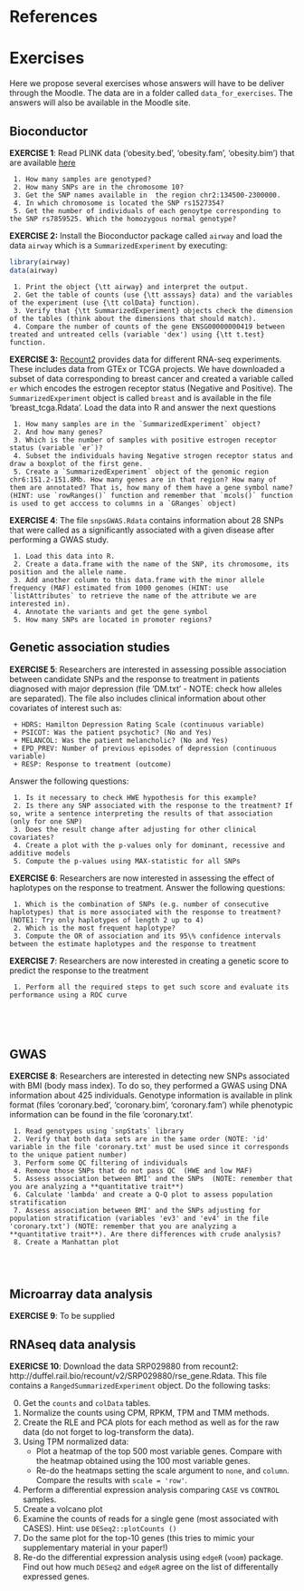 # References

<div id="refs"></div>


# Exercises


Here we propose several exercises whose answers will have to be deliver through the Moodle. The data are in a folder called `data_for_exercises`. The answers will also be available in the Moodle site. 


## Bioconductor {#BioCEx}



**EXERCISE 1**: Read PLINK data ('obesity.bed', 'obesity.fam', 'obesity.bim') that are available [here](https://github.com/isglobal-brge/brgedata/tree/master/inst/extdata)

     1. How many samples are genotyped?
     2. How many SNPs are in the chromosome 10?
     3. Get the SNP names available in  the region chr2:134500-2300000.
     4. In which chromosome is located the SNP rs1527354?
     5. Get the number of individuals of each genoytpe corresponding to the SNP rs7859525. Which the homozygous normal genotype?




**EXERCISE 2:** Install the Bioconductor package called `airway` and load the data `airway` which is a `SummarizedExperiment` by executing:

```r
library(airway)
data(airway)
```

     1. Print the object {\tt airway} and interpret the output.
     2. Get the table of counts (use {\tt asssays} data) and the variables of the experiment (use {\tt colData} function).
     3. Verify that {\tt SummarizedExperiment} objects check the dimension of the tables (think about the dimensions that should match).
     4. Compare the number of counts of the gene ENSG00000000419 between treated and untreated cells (variable 'dex') using {\tt t.test} function.





**EXERCISE 3:** [Recount2](https://jhubiostatistics.shinyapps.io/recount/) provides data for different RNA-seq experiments. These includes data from GTEx or TCGA projects. We have downloaded a subset of data corresponding to breast cancer and created a variable called `er` which encodes the estrogen receptor status (Negative and Positive). The `SummarizedExperiment` object is called `breast` and is available in the file 'breast_tcga.Rdata'. Load the data into R and answer the next questions

     1. How many samples are in the `SummarizedExperiment` object?
     2. And how many genes?
     3. Which is the number of samples with positive estrogen receptor status (variable `er`)?
     4. Subset the individuals having Negative strogen receptor status and draw a boxplot of the first gene. 
     5. Create a `SummarizedExperiment` object of the genomic region chr6:151.2-151.8Mb. How many genes are in that region? How many of them are annotated? That is, how many of them have a gene symbol name? (HINT: use `rowRanges()` function and remember that `mcols()` function is used to get acccess to columns in a `GRanges` object) 




**EXERCISE 4**: The file `snpsGWAS.Rdata` contains information about 28 SNPs that were called as a significantly associated with a given disease after performing a GWAS study.

     1. Load this data into R.
     2. Create a data.frame with the name of the SNP, its chromosome, its position and the allele name.
     3. Add another column to this data.frame with the minor allele frequency (MAF) estimated from 1000 genomes (HINT: use `listAttributes` to retrieve the name of the attribute we are interested in).
     4. Annotate the variants and get the gene symbol
     5. How many SNPs are located in promoter regions?


## Genetic association studies



**EXERCISE 5**: Researchers are interested in assessing possible association between candidate SNPs and the response to treatment in patients diagnosed with major depression (file 'DM.txt' - NOTE: check how alleles are separated). The file also includes clinical information about other covariates of interest such as:

     + HDRS: Hamilton Depression Rating Scale (continuous variable)
     + PSICOT: Was the patient psychotic? (No and Yes)
     + MELANCOL: Was the patient melancholic? (No and Yes)
     + EPD_PREV: Number of previous episodes of depression (continuous variable)
     + RESP: Response to treatment (outcome)

Answer the following questions:

     1. Is it necessary to check HWE hypothesis for this example?
     2. Is there any SNP associated with the response to the treatment? If so, write a sentence interpreting the results of that association (only for one SNP)
     3. Does the result change after adjusting for other clinical covariates?
     4. Create a plot with the p-values only for dominant, recessive and additive models
     5. Compute the p-values using MAX-statistic for all SNPs





**EXERCISE 6**: Researchers are now interested in assessing the effect of haplotypes on the response to treatment. Answer the following questions:

     1. Which is the combination of SNPs (e.g. number of consecutive haplotypes) that is more associated with the response to treatment? (NOTE1: Try only haplotypes of length 2 up to 4)
     2. Which is the most frequent haplotype?
     3. Compute the OR of association and its 95\% confidence intervals between the estimate haplotypes and the response to treatment


**EXERCISE 7**: Researchers are now interested in creating a genetic score to predict the response to the treatment

     1. Perform all the required steps to get such score and evaluate its performance using a ROC curve
     
     
     
     
## GWAS



**EXERCISE 8**: Researchers are interested in detecting new SNPs associated with BMI (body mass index). To do so, they performed a GWAS using DNA information about 425 individuals. Genotype information is available in plink format (files 'coronary.bed', 'coronary.bim', 'coronary.fam') while phenotypic information can be found in the file 'coronary.txt'.

     1. Read genotypes using `snpStats` library
     2. Verify that both data sets are in the same order (NOTE: 'id' variable in the file 'coronary.txt' must be used since it corresponds to the unique patient number)
     3. Perform some QC filtering of individuals
     4. Remove those SNPs that do not pass QC  (HWE and low MAF)
     5. Assess association between BMI' and the SNPs  (NOTE: remember that you are analyzing a **quantitative trait**)
     6. Calculate 'lambda' and create a Q-Q plot to assess population stratification
     7. Assess association between BMI' and the SNPs adjusting for population stratification (variables 'ev3' and 'ev4' in the file 'coronary.txt') (NOTE: remember that you are analyzing a **quantitative trait**). Are there differences with crude analysis?
     8. Create a Manhattan plot
     
     
     
## Microarray data analysis   

**EXERCISE 9**: To be supplied


## RNAseq data analysis

**EXERICSE 10**: Download the data SRP029880 from recount2: http://duffel.rail.bio/recount/v2/SRP029880/rse_gene.Rdata. This file contains a `RangedSummarizedExperiment` object. Do the following tasks:

0. Get the `counts` and `colData` tables.
1. Normalize the counts using CPM, RPKM, TPM and TMM methods.
2. Create the RLE and PCA plots for each method as well as for the raw data (do not forget to log-transform the data).
3. Using TPM normalized data:
     - Plot a heatmap of the top 500 most variable genes. Compare with the heatmap obtained using the 100 most variable genes.
     - Re-do the heatmaps setting the scale argument to `none`, and `column`. Compare the results with `scale = 'row'`.
4. Perform a differential expression analysis comparing `CASE` vs `CONTROL` samples. 
5. Create a volcano plot
6. Examine the counts of reads for a single gene (most associated with CASES). Hint: use `DESeq2::plotCounts ()`
7. Do the same plot for the top-10 genes (this tries to mimic your supplementary material in your paper!)
8. Re-do the differential expression analysis using `edgeR` (`voom`) package. Find out how much `DESeq2` and `edgeR` agree on the list of differentally expressed genes. 
     

